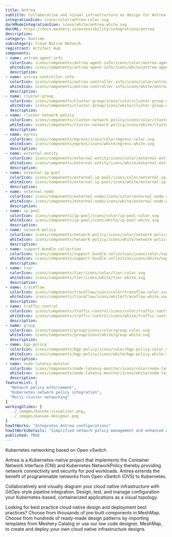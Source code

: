 ```yaml
---
title: Antrea
subtitle: Collaborative and visual infrastructure as design for Antrea
integrationIcon: icons/color/antrea-color.svg
darkModeIntegrationIcon: icons/white/antrea-white.svg
docURL: https://docs.meshery.io/extensibility/integrations/antrea
description: 
category: Runtime
subcategory: Cloud Native Network
registrant: Artifact Hub
components: 
- name: antrea-agent-info
  colorIcon: icons/components/antrea-agent-info/icons/color/antrea-agent-info-color.svg
  whiteIcon: icons/components/antrea-agent-info/icons/white/antrea-agent-info-white.svg
  description: 
- name: antrea-controller-info
  colorIcon: icons/components/antrea-controller-info/icons/color/antrea-controller-info-color.svg
  whiteIcon: icons/components/antrea-controller-info/icons/white/antrea-controller-info-white.svg
  description: 
- name: cluster-group
  colorIcon: icons/components/cluster-group/icons/color/cluster-group-color.svg
  whiteIcon: icons/components/cluster-group/icons/white/cluster-group-white.svg
  description: 
- name: cluster-network-policy
  colorIcon: icons/components/cluster-network-policy/icons/color/cluster-network-policy-color.svg
  whiteIcon: icons/components/cluster-network-policy/icons/white/cluster-network-policy-white.svg
  description: 
- name: egress
  colorIcon: icons/components/egress/icons/color/egress-color.svg
  whiteIcon: icons/components/egress/icons/white/egress-white.svg
  description: 
- name: external-entity
  colorIcon: icons/components/external-entity/icons/color/external-entity-color.svg
  whiteIcon: icons/components/external-entity/icons/white/external-entity-white.svg
  description: 
- name: external-ip-pool
  colorIcon: icons/components/external-ip-pool/icons/color/external-ip-pool-color.svg
  whiteIcon: icons/components/external-ip-pool/icons/white/external-ip-pool-white.svg
  description: 
- name: external-node
  colorIcon: icons/components/external-node/icons/color/external-node-color.svg
  whiteIcon: icons/components/external-node/icons/white/external-node-white.svg
  description: 
- name: ip-pool
  colorIcon: icons/components/ip-pool/icons/color/ip-pool-color.svg
  whiteIcon: icons/components/ip-pool/icons/white/ip-pool-white.svg
  description: 
- name: network-policy
  colorIcon: icons/components/network-policy/icons/color/network-policy-color.svg
  whiteIcon: icons/components/network-policy/icons/white/network-policy-white.svg
  description: 
- name: support-bundle-collection
  colorIcon: icons/components/support-bundle-collection/icons/color/support-bundle-collection-color.svg
  whiteIcon: icons/components/support-bundle-collection/icons/white/support-bundle-collection-white.svg
  description: 
- name: tier
  colorIcon: icons/components/tier/icons/color/tier-color.svg
  whiteIcon: icons/components/tier/icons/white/tier-white.svg
  description: 
- name: traceflow
  colorIcon: icons/components/traceflow/icons/color/traceflow-color.svg
  whiteIcon: icons/components/traceflow/icons/white/traceflow-white.svg
  description: 
- name: traffic-control
  colorIcon: icons/components/traffic-control/icons/color/traffic-control-color.svg
  whiteIcon: icons/components/traffic-control/icons/white/traffic-control-white.svg
  description: 
- name: group
  colorIcon: icons/components/group/icons/color/group-color.svg
  whiteIcon: icons/components/group/icons/white/group-white.svg
  description: 
- name: bgp-policy
  colorIcon: icons/components/bgp-policy/icons/color/bgp-policy-color.svg
  whiteIcon: icons/components/bgp-policy/icons/white/bgp-policy-white.svg
  description: 
- name: node-latency-monitor
  colorIcon: icons/components/node-latency-monitor/icons/color/node-latency-monitor-color.svg
  whiteIcon: icons/components/node-latency-monitor/icons/white/node-latency-monitor-white.svg
  description: 
featureList: [
  "Network policy enforcement",
  "Kubernetes network policy integration",
  "Multi-cluster networking"
]
workingSlides: [
  ../_images/kanvas-visualizer.png,
  ../_images/kanvas-designer.png
]
howItWorks: "Integrates Antrea configurations"
howItWorksDetails: "Simplified network policy management and enhanced networking in Kubernetes"
published: TRUE
---
```

<p>
Kubernetes networking based on Open vSwitch
</p>
<p>Antrea is a Kubernetes-native project that implements the Container Network Interface (CNI) and Kubernetes NetworkPolicy thereby providing network connectivity and security for pod workloads. Antrea extends the benefit of programmable networks from Open vSwitch (OVS) to Kubernetes.</p><p>
    Collaboratively and visually diagram your cloud native infrastructure with GitOps-style pipeline integration. Design, test, and manage configuration your Kubernetes-based, containerized applications as a visual topology.
</p>
<p>
    Looking for best practice cloud native design and deployment best practices? Choose from thousands of pre-built components in MeshMap. Choose from hundreds of ready-made design patterns by importing templates from Meshery Catalog or use our low code designer, MeshMap, to create and deploy your own cloud native infrastructure designs.
</p>
